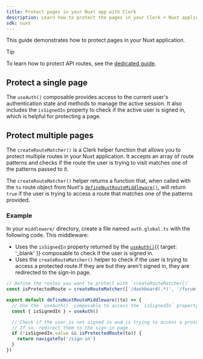 ```yaml
---
title: Protect pages in your Nuxt app with Clerk
description: Learn how to protect the pages in your Clerk + Nuxt application.
sdk: nuxt
---
```


This guide demonstrates how to protect pages in your Nuxt application.

> [!TIP]
> To learn how to protect API routes, see the [dedicated guide](/docs/references/nuxt/clerk-middleware#protect-api-routes).

## Protect a single page

The `useAuth()` composable provides access to the current user's authentication state and methods to manage the active session. It also includes the `isSignedIn` property to check if the active user is signed in, which is helpful for protecting a page.

<Include src="_partials/vue-nuxt/use-auth" />

## Protect multiple pages

The `createRouteMatcher()` is a Clerk helper function that allows you to protect multiple routes in your Nuxt application. It accepts an array of route patterns and checks if the route the user is trying to visit matches one of the patterns passed to it.

The `createRouteMatcher()` helper returns a function that, when called with the `to` route object from Nuxt's [`defineNuxtRouteMiddleware()`](https://nuxt.com/docs/api/utils/define-nuxt-route-middleware), will return `true` if the user is trying to access a route that matches one of the patterns provided.

### Example

In your `middleware/` directory, create a file named `auth.global.ts` with the following code. This middleware:

- Uses the `isSignedIn` property returned by the [`useAuth()`](/docs/references/vue/use-auth){{ target: '_blank' }} composable to check if the user is signed in.
- Uses the `createRouteMatcher()` helper to check if the user is trying to access a protected route.If they are but they aren't signed in, they are redirected to the sign-in page.

```ts {{ filename: 'app/middleware/auth.global.ts' }}
// Define the routes you want to protect with `createRouteMatcher()`
const isProtectedRoute = createRouteMatcher(['/dashboard(.*)', '/forum(.*)'])

export default defineNuxtRouteMiddleware((to) => {
  // Use the `useAuth()` composable to access the `isSignedIn` property
  const { isSignedIn } = useAuth()

  // Check if the user is not signed in and is trying to access a protected route
  // If so, redirect them to the sign-in page
  if (!isSignedIn.value && isProtectedRoute(to)) {
    return navigateTo('/sign-in')
  }
})
```
